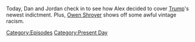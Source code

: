 {{DEFAULTSORT:
    #_EPISODE_0834:August 2, 2023
}}{{Episode
    | title           = August 2, 2023
    | caption         = Listen to this episode on [https://knowledgefight.libsyn.com/834-august-2-2023 Libsyn] [https://open.spotify.com/episode/73ETOBwQ5K4SSb5KFN0du9 Spotify], Read the [[Transcript/834: August 2, 2023|Unofficial Transcript]], View discussion on [https://reddit.com/15i90we Reddit]
    | episodeNumber   = 834
    | length          = 01:11:03
    | airDate         = August 4, 2023
    | coverageDate    = August 2, 2023
    | episodeType     = [[:Category:Present Day|Present Day]]
    | appearance      = [[Hunter Biden]], [[Roger Stone]], [[Donald Trump]], [[Barack Obama]]
    | previousEpisode = [[833: Mike Rothschild In The Hot Seat]]
    | nextEpisode     = [[835: August 5, 2023]]
}}

{{Stub}}

Today, Dan and Jordan check in to see how Alex decided to cover [[Donald Trump|Trump]]'s newest indictment.  Plus, [[Owen Shroyer]] shows off some awful vintage racism.

[[Category:Episodes]]
[[Category:Present Day]]
